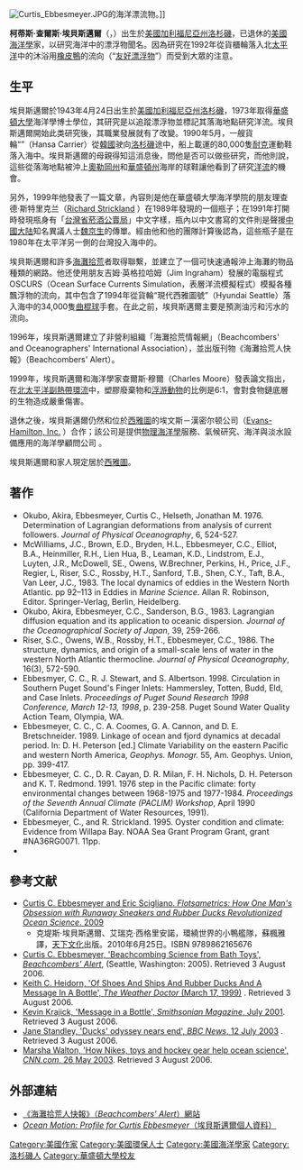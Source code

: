 [[Image:Curtis_Ebbesmeyer.JPG|thumb]]的海洋漂流物。]]

'''柯蒂斯·查爾斯·埃貝斯邁爾'''（{{lang-en|Curtis Charles Ebbesmeyer}}，{{bd|1943年|4月24日|||catIdx=E}}）出生於[[美國|美國]][[加利福尼亞州|加利福尼亞州]][[洛杉磯|洛杉磯]]，已退休的[[美國|美國]][[海洋學|海洋學]]家，以研究海洋中的漂浮物聞名。因為研究在1992年從貨櫃輪落入北[[太平洋|太平洋]]中的沐浴用[[橡皮鴨|橡皮鴨]]的流向（“[[友好漂浮物|友好漂浮物]]”）而受到大眾的注意。

== 生平 ==
埃貝斯邁爾於1943年4月24日出生於[[美國|美國]][[加利福尼亞州|加利福尼亞州]][[洛杉磯|洛杉磯]]，1973年取得[[華盛頓大學_(西雅圖)|華盛頓大學]]海洋學博士學位，其研究是以追蹤漂浮物並標記其落海地點研究洋流。埃貝斯邁爾開始此类研究後，其職業發展就有了改變。1990年5月，一艘貨輪“{{link-en|漢撒船運號|Hansa Carrier}}”（Hansa Carrier）從[[韓國|韓國]]驶向[[洛杉磯|洛杉磯]]途中，船上載運的80,000隻[[耐克|耐克]]運動鞋落入海中。埃貝斯邁爾的母親得知這消息後，問他是否可以做些研究，而他則說，這些從落海地點被沖上[[奧勒岡州|奧勒岡州]]和[[華盛頓州|華盛頓州]]海岸的球鞋讓他看到了研究[[洋流|洋流]]的機會。

另外，1999年他發表了一篇文章，內容則是他在華盛頓大學海洋學院的朋友理查德·斯特里克兰（[http://faculty.washington.edu/strix/Strickland.html Richard Strickland] {{Wayback|url=http://faculty.washington.edu/strix/Strickland.html |date=20110629074125 }}）在1989年發現的一個瓶子；在1991年打開時發現瓶身有「[[台灣省菸酒公賣局|台灣省菸酒公賣局]]」中文字樣，瓶內以中文書寫的文件則是聲援[[中國大陆|中國大陆]]知名異議人士[[魏京生|魏京生]]的傳單。經由他和他的團隊計算後認為，這些瓶子是在1980年在太平洋另一側的台灣投入海中的。

埃貝斯邁爾和許多[[海灘拾荒|海灘拾荒]]者取得聯繫，並建立了一個可快速通報沖上海灘的物品種類的網路。他还使用朋友吉姆·英格拉哈姆（Jim Ingraham）發展的電腦程式 OSCURS（Ocean Surface Currents Simulation，表層洋流模擬程式）模擬各種飄浮物的流向，其中包含了1994年從貨輪“現代西雅圖號”（Hyundai Seattle）落入海中的34,000隻[[曲棍球|曲棍球]]手套。在此之前，埃貝斯邁爾主要是預測油污和污水的流向。

1996年，埃貝斯邁爾建立了非營利組織「海灘拾荒情報網」（Beachcombers' and Oceanographers' International Association），並出版刊物《海灘拾荒人快報》（Beachcombers' Alert）。

1999年，埃貝斯邁爾和海洋學家查爾斯·穆爾（Charles Moore）發表論文指出，在[[北太平洋環流系統|北太平洋副熱帶環流]]中，塑膠廢棄物和[[浮游動物|浮游動物]]的比例是6:1，會對食物鏈底層的生物造成嚴重傷害。

退休之後，埃貝斯邁爾仍然和位於[[西雅圖|西雅圖]]的埃文斯－漢密尔顿公司（[http://www.evanshamilton.com/ Evans-Hamilton, Inc.] {{Wayback|url=http://www.evanshamilton.com/ |date=20181019211409 }}）合作；該公司是提供[[物理海洋學|物理海洋學]]服務、氣候研究、海洋與淡水設備應用的海洋學顧問公司 。

埃貝斯邁爾和家人現定居於[[西雅圖|西雅圖]]。

==著作==
*Okubo, Akira, Ebbesmeyer, Curtis C., Helseth, Jonathan M. 1976. Determination of Lagrangian deformations from analysis of current followers. ''Journal of Physical Oceanography'', 6, 524-527. 
*McWilliams, J.C., Brown, E.D., Bryden, H.L., Ebbesmeyer, C.C., Elliot, B.A., Heinmiller, R.H., Lien Hua, B., Leaman, K.D., Lindstrom, E.J., Luyten, J.R., McDowell, SE., Owens, W.Brechner, Perkins, H., Price, J.F., Regier, L, Riser, S.C., Rossby, H.T., Sanford, T.B., Shen, C.Y., Taft, B.A., Van Leer, J.C., 1983. The local dynamics of eddies in the Western North Atlantic. pp 92–113 in Eddies in ''Marine Science''. Allan R. Robinson, Editor. Springer-Verlag, Berlin, Heidelberg.
*Okubo, Akira, Ebbesmeyer, C.C., Sanderson, B.G., 1983. Lagrangian diffusion equation and its application to oceanic dispersion. ''Journal of the Oceanographical Society of Japan'', 39, 259-266. 
*Riser, S.C., Owens, W.B., Rossby, H.T., Ebbesmeyer, C.C., 1986. The structure, dynamics, and origin of a small-scale lens of water in the western North Atlantic thermocline. ''Journal of Physical Oceanography'', 16(3), 572-590.
*Ebbesmyer, C. C., R. J. Stewart, and S. Albertson. 1998. Circulation in Southern Puget Sound's Finger Inlets: Hammersley, Totten, Budd, Eld, and Case Inlets. ''Proceedings of Puget Sound Research 1998 Conference, March 12-13, 1998'', p. 239-258. Puget Sound Water Quality Action Team, Olympia, WA.
*Ebbesmeyer, C. C., C. A. Coomes, G. A. Cannon, and D. E. Bretschneider. 1989. Linkage of ocean and fjord dynamics at decadal period. In: D. H. Peterson [ed.] Climate Variability on the eastern Pacific and western North America, ''Geophys. Monogr.'' 55, Am. Geophys. Union, pp. 399-417.
*Ebbesmeyer, C. C., D. R. Cayan, D. R. Milan, F. H. Nichols, D. H. Peterson and K. T. Redmond. 1991. 1976 step in the Pacific climate: forty environmental changes between 1968-1975 and 1977-1984. ''Proceedings of the Seventh Annual Climate (PACLIM) Workshop'', April 1990 (California Department of Water Resources, 1991).
*Ebbesmeyer, C., and R. Strickland. 1995. Oyster condition and climate: Evidence from Willapa Bay. NOAA Sea Grant Program Grant, grant #NA36RG0071. 11pp.
*{{cite book|last1=Scigliano|first1=Eric|last2=Curtis Ebbesmeyer|first2=|title=Flotsametrics and the Floating World: How One Man&#39;s Obsession with Runaway Sneakers and Rubber Ducks Revolutionized Ocean Science|url=https://archive.org/details/flotsametricsflo00ebbe_0|year=2009|publisher=Collins|location=London|isbn=0-06-155841-9}}

==參考文献==
{{Reflist}}

*[http://www.amazon.com/dp/0061558419/ Curtis C. Ebbesmeyer and Eric Scigliano.  ''Flotsametrics: How One Man's Obsession with Runaway Sneakers and Rubber Ducks Revolutionized Ocean Science''.  2009]
**克堤斯·埃貝斯邁爾、艾瑞克·西格里安諾，環繞世界的小鴨艦隊，蘇楓雅譯，[[天下文化|天下文化]]出版。2010年6月25日。ISBN 9789862165676
*[https://web.archive.org/web/20061110180943/http://www.beachcombers.org/RubberDuckies.html Curtis C. Ebbesmeyer, 'Beachcombing Science from Bath Toys', ''Beachcombers' Alert''], (Seattle, Washington: 2005). Retrieved 3 August 2006.
*[http://www.islandnet.com/~see/weather/elements/shoes.htm Keith C. Heidorn, 'Of Shoes And Ships And Rubber Ducks And A Message In A Bottle', ''The Weather Doctor'' (March 17, 1999)] {{Wayback|url=http://www.islandnet.com/~see/weather/elements/shoes.htm |date=20160513190816 }}. Retrieved 3 August 2006.
*[https://web.archive.org/web/20070312023904/http://www.smithsonianmagazine.com/issues/2001/july/beachcombing.php Kevin Krajick, 'Message in a Bottle', ''Smithsonian Magazine'', July 2001]. Retrieved 3 August 2006. 
*[http://news.bbc.co.uk/1/hi/world/americas/3060579.stm Jane Standley, 'Ducks' odyssey nears end', ''BBC News'', 12 July 2003] {{Wayback|url=http://news.bbc.co.uk/1/hi/world/americas/3060579.stm |date=20071009061030 }}. Retrieved 3 August 2006.
*[https://web.archive.org/web/20140729201710/http://cnn.at/2003/TECH/science/05/26/coolsc.oceansecrets/index.html Marsha Walton, 'How Nikes, toys and hockey gear help ocean science', ''CNN.com'', 26 May 2003]. Retrieved 3 August 2006.

==外部連結==
*[http://beachcombersalert.org/ 《海灘拾荒人快報》（''Beachcombers' Alert''）網站] {{Wayback|url=http://beachcombersalert.org/ |date=20110625072112 }}  
*[http://oceanmotion.org/html/research/ebbesmeyer.htm ''Ocean Motion: Profile for Curtis Ebbesmeyer''（埃貝斯邁爾個人資料）] {{Wayback|url=http://oceanmotion.org/html/research/ebbesmeyer.htm |date=20201114001135 }}

{{Authority control}}
{{DEFAULTSORT:Ebbesmeyer, Curtis}}
[[Category:美國作家|Category:美國作家]]
[[Category:美國環保人士|Category:美國環保人士]]
[[Category:美國海洋學家|Category:美國海洋學家]]
[[Category:洛杉磯人|Category:洛杉磯人]]
[[Category:華盛頓大學校友|Category:華盛頓大學校友]]